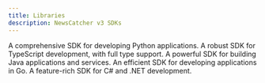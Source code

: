 ```yaml
---
title: Libraries
description: NewsCatcher v3 SDKs
---
```


<CardGroup cols={2}>
  <Card
    title="Python SDK"
    icon="python"
    iconType="brands"
    color="#306998"
    href="/v3/api-reference/libraries/python"
  >
    A comprehensive SDK for developing Python applications.
  </Card>
  <Card
    title="TypeScript SDK"
    icon="square-js"
    iconType="brands"
    color="#3178C6"
    href="/v3/api-reference/libraries/typescript"
  >
    A robust SDK for TypeScript development, with full type support.
  </Card>
  <Card
    title="Java SDK"
    icon="java"
    iconType="brands"
    color="#5382A1"
    href="/v3/api-reference/libraries/java"
  >
    A powerful SDK for building Java applications and services.
  </Card>
  <Card
    title="Go SDK"
    icon="golang"
    iconType="solid"
    color="#00ADD8"
    href="/v3/api-reference/libraries/go"
  >
    An efficient SDK for developing applications in Go.
  </Card>
  <Card
    title="C# SDK"
    icon="microsoft"
    iconType="solid"
    color="#68217A"
    href="/v3/api-reference/libraries/csharp"
  >
    A feature-rich SDK for C# and .NET development.
  </Card>
</CardGroup>
